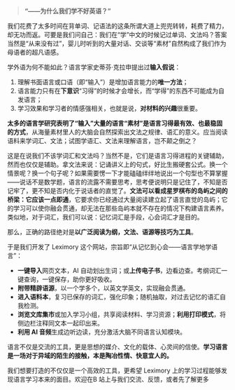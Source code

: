 
> **“——为什么我们学不好英语？”**

我们花费了太多时间在背单词、记语法的这条所谓大道上兜兜转转，耗费了精力，却无功而返。可要是我们问自己：我们在“学”中文的时候记过单词、文法吗？答案当然是“从来没有过”，婴儿时听到的大量对话、交谈等“素材”自然构成了我们作为母语者的超凡语感。

学外语为何不能如此？语言学家史蒂芬·克拉申提出过**输入假说**：

1. 理解书面语言或口语（即“输入”）是增加语言能力的**唯一方法**；
2. 语言能力只有在**下意识**“习得”的时候才会增长，而“学得”的东西不可能成为自发语言；
3. 学习效果和学习者的情感强相关，也就是说，**对材料的兴趣**很重要。

**太多的语言学研究表明了“输入”大量的语言“素材”是语言习得最有效、也最稳固的方式**，从海量素材里人的大脑会自然探索出文法之规律、语汇的意义。应当阅读语料来学词汇、文法；试图学语汇、文法来理解语言，岂不颠之倒之？

这是在说我们不该学词汇和文法吗？当然不是，它们是语言习得进程的关键辅助，然而也仅仅是辅助。拿文法来说：记诵讲义上的句式，好比生搬硬套公式。换一个情景呢？换一个句子呢？如果需要愣一下才能磕磕绊绊地说出一个句型也不算掌握——说话不是数学题，语言的流露不需要思考，思考便说明只是记住了，不知是否记牢了，更不知是否内化于说话者的直觉了。**文法可以看成星罗棋布的岛屿之间的桥梁：它应该一点即通**，它要求你已经通过大量阅读建立起了语言直觉的岛屿；它的学习可以使你融会贯通，却无法在那些岛屿本就不存在的情况下构建语言素养。类似地，对于词汇，我们可以说：记忆词汇是手段，心会词汇才是目的。

那么，正确的路径绝对是**以广泛阅读为纲，文法、语源等技巧为工具**。

于是我们开发了 Leximory 这个网站，宗旨即“从记忆到心会——语言学地学语言”：

- **一键导入**网页文本，AI 自动划出生词；或**上传电子书**，边看边查。考纲词汇一键查询，一键保存，助你更好吸收。
- **附带精辟语源**，以一个学多个，以英文学英文，实现融会贯通。
- **进入语料本**，复习已保存的词汇，强化印象；随机抽取，对过去记忆的语汇自我检测。
- **浏览文库集市**或加入学习小组，共享阅读材料、学习资源；**利用打印模式**，将侧边栏注释同文本一起印出来。
- **利用 AI 音频**生成边听边读，充分激活大脑不同语言认知模块。

语言不仅是交流的工具，更是思想的媒介、文化的载体、心灵间的信使。**学习语言是一场对于异域的陌生的接触，本是陶冶性情、快意宜人的。**

我们想要打造的不仅仅是一个高效的工具，更希望 Leximory 上的学习过程能够发现语言学习本来的面目。欢迎在<Link href='https://space.bilibili.com/3494376432994441' className='underline-offset-4'>B 站</Link>上与我们交流、反馈，或者先<Link href='/about' className='items-center gap-1 font-semibold underline-offset-4 inline-flex'>了解更多<PiFastForward /></Link>
